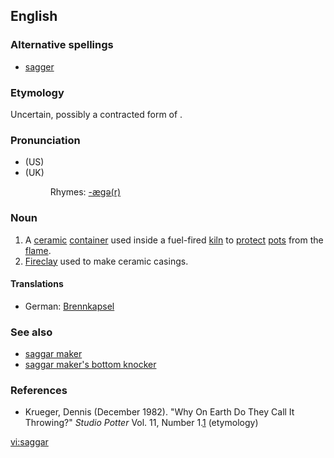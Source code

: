 ==English==

===Alternative spellings===
*[[sagger]]

===Etymology===
Uncertain, possibly a contracted form of {{term|safeguard}}.

===Pronunciation===
*(US) {{IPA|/ˈsæg.əɹ/}}
*(UK) {{IPA|/ˈsæg.ə/}}
*:Rhymes: [[Rhymes:English:-æɡə(r)|-æɡə(r)]]

===Noun===
{{en-noun}}

# A [[ceramic]] [[container]] used inside a fuel-fired [[kiln]] to [[protect]] [[pot]]s from the [[flame]].
# [[fireclay|Fireclay]] used to make ceramic casings.

====Translations====
*German: [[Brennkapsel]] {{f}}

===See also===
*[[saggar maker]]
*[[saggar maker's bottom knocker]]

===References===
*Krueger, Dennis (December 1982). "Why On Earth Do They Call It Throwing?" ''Studio Potter'' Vol. 11, Number 1.[http://www.studiopotter.org/articles/?art=art0001] (etymology)

[[vi:saggar]]